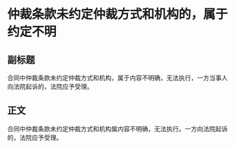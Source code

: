 # 仲裁条款未约定仲裁方式和机构的，属于约定不明
## 副标题
合同中仲裁条款未约定仲裁方式和机构，属于内容不明确，无法执行，一方当事人向法院起诉的，法院应予受理。
## 正文
合同中仲裁条款未约定仲裁方式和机构属内容不明确，无法执行。一方向法院起诉的，法院应予受理。